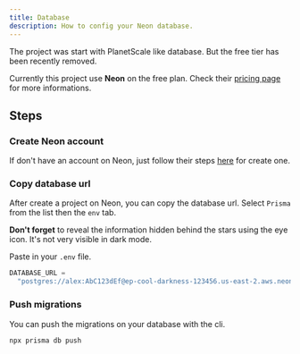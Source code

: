 ```yaml
---
title: Database
description: How to config your Neon database.
---
```


The project was start with PlanetScale like database. But the free tier has been
recently removed.

Currently this project use **Neon** on the free plan. Check their
[pricing page](https://neon.tech/pricing) for more informations.

## Steps

<Steps>

### Create Neon account

If don't have an account on Neon, just follow their steps
[here](https://neon.tech/docs/get-started-with-neon/signing-up) for create one.

### Copy database url

After create a project on Neon, you can copy the database url. Select `Prisma`
from the list then the `env` tab.

<Callout type="warning">
  <b>Don't forget</b> to reveal the information hidden behind the stars using
  the eye icon. It's not very visible in dark mode.
</Callout>

Paste in your `.env` file.

```js
DATABASE_URL =
  "postgres://alex:AbC123dEf@ep-cool-darkness-123456.us-east-2.aws.neon.tech/dbname";
```

### Push migrations

You can push the migrations on your database with the cli.

```bash
npx prisma db push
```

</Steps>
